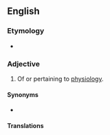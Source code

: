 ==English==

===Etymology===
* {{suffix|en|physiology|ic}}

===Adjective===
{{en-adj|-}}

# Of or pertaining to [[physiology]].

====Synonyms====
* {{l|en|physiological}}

====Translations====
{{trans-see|of or pertaining to physiology|physiological}}